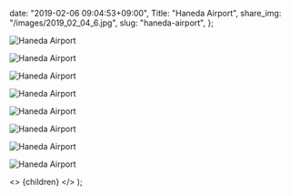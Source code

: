 
  date: "2019-02-06 09:04:53+09:00",
  Title: "Haneda Airport",
  share_img: "/images/2019_02_04_6.jpg",
  slug: "haneda-airport",
};

![Haneda Airport](/images/2019_02_04_6.jpg)

![Haneda Airport](/images/2019_02_04_5.jpg)

![Haneda Airport](/images/2019_02_04_7.jpg)

![Haneda Airport](/images/2019_02_04_8.jpg)

![Haneda Airport](/images/2019_02_04_9.jpg)

![Haneda Airport](/images/2019_02_04_10.jpg)

![Haneda Airport](/images/2019_02_04_11.jpg)

![Haneda Airport](/images/2019_02_04_12.jpg)

  <>
    <Head>
      <title>{meta.Title} | 異郷好実</title>
    </Head>
    <PostLayout meta={meta}>{children}</PostLayout>
  </>
);
